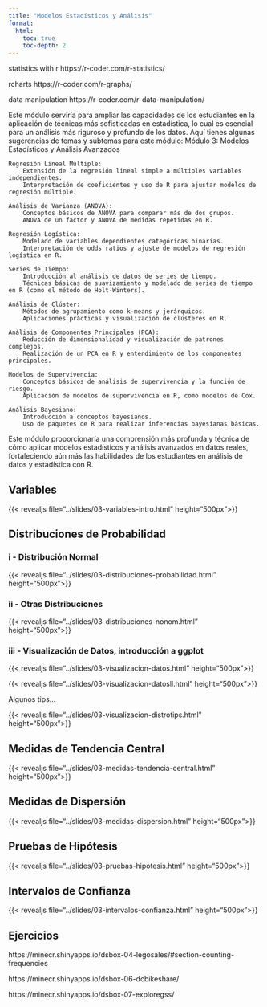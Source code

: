 ```yaml
---
title: "Modelos Estadísticos y Análisis"
format:
  html:
    toc: true
    toc-depth: 2
---
```


statistics with r
https://r-coder.com/r-statistics/

rcharts
https://r-coder.com/r-graphs/ 

data manipulation
https://r-coder.com/r-data-manipulation/

Este módulo serviría para ampliar las capacidades de los estudiantes en la aplicación de técnicas más sofisticadas en estadística, lo cual es esencial para un análisis más riguroso y profundo de los datos. Aquí tienes algunas sugerencias de temas y subtemas para este módulo:
Módulo 3: Modelos Estadísticos y Análisis Avanzados

    Regresión Lineal Múltiple:
        Extensión de la regresión lineal simple a múltiples variables independientes.
        Interpretación de coeficientes y uso de R para ajustar modelos de regresión múltiple.

    Análisis de Varianza (ANOVA):
        Conceptos básicos de ANOVA para comparar más de dos grupos.
        ANOVA de un factor y ANOVA de medidas repetidas en R.

    Regresión Logística:
        Modelado de variables dependientes categóricas binarias.
        Interpretación de odds ratios y ajuste de modelos de regresión logística en R.

    Series de Tiempo:
        Introducción al análisis de datos de series de tiempo.
        Técnicas básicas de suavizamiento y modelado de series de tiempo en R (como el método de Holt-Winters).

    Análisis de Clúster:
        Métodos de agrupamiento como k-means y jerárquicos.
        Aplicaciones prácticas y visualización de clústeres en R.

    Análisis de Componentes Principales (PCA):
        Reducción de dimensionalidad y visualización de patrones complejos.
        Realización de un PCA en R y entendimiento de los componentes principales.

    Modelos de Supervivencia:
        Conceptos básicos de análisis de supervivencia y la función de riesgo.
        Aplicación de modelos de supervivencia en R, como modelos de Cox.

    Análisis Bayesiano:
        Introducción a conceptos bayesianos.
        Uso de paquetes de R para realizar inferencias bayesianas básicas.

Este módulo proporcionaría una comprensión más profunda y técnica de cómo aplicar modelos estadísticos y análisis avanzados en datos reales, fortaleciendo aún más las habilidades de los estudiantes en análisis de datos y estadística con R.


## Variables

{{< revealjs file="../slides/03-variables-intro.html" height="500px">}}

## Distribuciones de Probabilidad

### i - Distribución Normal

{{< revealjs file="../slides/03-distribuciones-probabilidad.html" height="500px">}}

### ii - Otras Distribuciones

{{< revealjs file="../slides/03-distribuciones-nonom.html" height="500px">}}

### iii - Visualización de Datos, introducción a ggplot

{{< revealjs file="../slides/03-visualizacion-datos.html" height="500px">}}

{{< revealjs file="../slides/03-visualizacion-datosll.html" height="500px">}}

Algunos tips...

{{< revealjs file="../slides/03-visualizacion-distrotips.html" height="500px">}}

## Medidas de Tendencia Central

{{< revealjs file="../slides/03-medidas-tendencia-central.html" height="500px">}}

## Medidas de Dispersión

{{< revealjs file="../slides/03-medidas-dispersion.html" height="500px">}}

## Pruebas de Hipótesis

{{< revealjs file="../slides/03-pruebas-hipotesis.html" height="500px">}}

## Intervalos de Confianza

{{< revealjs file="../slides/03-intervalos-confianza.html" height="500px">}}

## Ejercicios

https://minecr.shinyapps.io/dsbox-04-legosales/#section-counting-frequencies

https://minecr.shinyapps.io/dsbox-06-dcbikeshare/

https://minecr.shinyapps.io/dsbox-07-exploregss/

